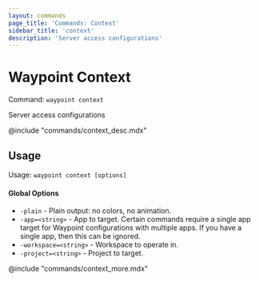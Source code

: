 ```yaml
---
layout: commands
page_title: 'Commands: Context'
sidebar_title: 'context'
description: 'Server access configurations'
---
```


# Waypoint Context

Command: `waypoint context`

Server access configurations

@include "commands/context_desc.mdx"

## Usage

Usage: `waypoint context [options]`

#### Global Options

- `-plain` - Plain output: no colors, no animation.
- `-app=<string>` - App to target. Certain commands require a single app target for Waypoint configurations with multiple apps. If you have a single app, then this can be ignored.
- `-workspace=<string>` - Workspace to operate in.
- `-project=<string>` - Project to target.

@include "commands/context_more.mdx"
